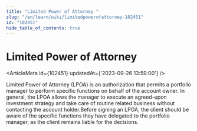 ```yaml
---
title: "Limited Power of Attorney "
slug: "/en/learn/wiki/limitedpowerofattorney-102451"
id: "102451"
hide_table_of_contents: true
---
```



# Limited Power of Attorney 

<ArticleMeta id={102451} updatedAt={'2023-09-26 13:59:00'} />
<div className='border-solid border-b border-t-0 my-4 border-[var(--ifm-color-gray-300)]' />

Limited Power of Attorney (LPOA) is an authorization that permits a portfolio manager to perform specific functions on behalf of the account owner. In general, the LPOA allows the manager to execute an agreed-upon investment strategy and take care of routine related business without contacting the account holder.Before signing an LPOA, the client should be aware of the specific functions they have delegated to the portfolio manager, as the client remains liable for the decisions.
